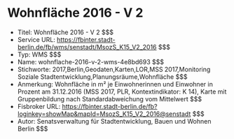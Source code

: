 # Wohnfläche 2016 - V 2
- Titel: Wohnfläche 2016 - V 2 $$$
- Service URL: https://fbinter.stadt-berlin.de/fb/wms/senstadt/MsozS_K15_V2_2016 $$$
- Typ: WMS $$$
- Name: wohnflache-2016-v-2-wms-4e8bd693 $$$
- Stichworte: 2017,Berlin,Geodaten,Karten,LOR,MSS 2017,Monitoring Soziale Stadtentwicklung,Planungsräume,Wohnfläche $$$
- Anmerkung: Wohnfläche in m² je Einwohnerinnen und Einwohner in Prozent am 31.12.2016 (MSS 2017, PLR, Kontextindikator: K 14), Karte mit Gruppenbildung nach Standardabweichung vom Mittelwert $$$
- Fisbroker URL: https://fbinter.stadt-berlin.de/fb?loginkey=showMap&mapId=MsozS_K15_V2_2016@senstadt $$$
- Autor: Senatsverwaltung für Stadtentwicklung, Bauen und Wohnen Berlin $$$
